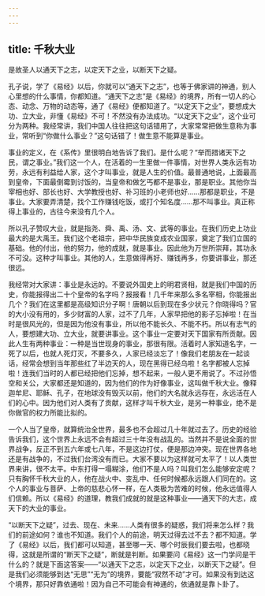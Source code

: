 ```yaml
---
---
---
```

title: 千秋大业
---




是故圣人以通天下之志，以定天下之业，以断天下之疑。

孔子说，学了《易经》以后，你就可以“通天下之志”，也等于佛家讲的神通，别人心里想的什么事情，你都知道。“通天下之志”是《易经》的境界，所有一切人的心态、动念、万物的动态等，通了《易经》便都知道了。“以定天下之业”，要想成大功、立大业，非懂《易经》不可！不然没有办法成功。“以定天下之业”，这个业可分为两种。我经常讲，我们中国人往往把这句话错用了，大家常常把做生意称为事业，常听到“你做什么事业？”这句话错了！做生意不能算是事业。

事业的定义，在《系传》里很明白地告诉了我们。是什么呢？“举而措诸天下之民，谓之事业。”我们这一个人，在活着的一生里做一件事情，对世界人类永远有功劳，永远有利益给人家，这个才叫事业，就是人生的价值。最普通地说，上面最高到皇帝，下面最倒霉到讨饭的，当皇帝和做乞丐都不是事业，那是职业。其他你当宰相也好、部长也好、大学教授也好、补习班的小老师也好……那都是职业，不是事业。大家要弄清楚，找个工作赚钱吃饭，或打个知名度……那不叫事业。真正称得上事业的，古往今来没有几个人。

所以孔子赞叹大业，就是指尧、舜、禹、汤、文、武等的事业。在我们历史上功业最大的是大禹王。我们这个老祖宗，把中华民族变成农业国家，奠定了我们立国的基础。他的付出，他的努力，他的成就，就是事业。因此他为万世所崇拜，其功永不可没。这种才叫事业。其他的人，生意做得再好、赚钱再多，你要讲事业，那还很远。

我经常对大家讲：事业是永远的。不要说外国史上的明君贤相，就是我们中国的历史，你能报得出二十个皇帝的名字吗？报报看！几千年来那么多名宰相，你能报出几个？我们在这里都是高级知识分子啊！唐朝以后到现在多少状元？你晓得吗？官的大小没有用的，多少财富的人家，过不了几年，人家早把他的影子忘掉啦！在当时是很风光的，但是因为他没有事业，所以他不能长久、不能不朽。所以有志气的人，要想建大功、立大业，就要讲事业。这个事业一定要对天下国家有所贡献。因此人生有两种事业：一种是当世现身的事业，那很有限。活着时人家知道名字，一死了以后，也就人死灯灭，不要多久，人家已经淡忘了！像我们老朋友在一起谈话，经常会想到当年那些红了半边天的人，现在黑得已经乌啦！名字都被人忘掉啦！连我们当时的人都已经把他们忘掉，想不起来，一般人更不用说了。不过孙悟空和关公，大家都还是知道的，因为他们的作为好像事业，这叫做千秋大业。像释迦牟尼、耶稣、孔子，在地球没有毁灭以前，他们的大名就永远存在，永远活在人们的心中。因为他们对人类有了贡献，这样才叫千秋大业，是另一种事业，绝不是你做官的权力所能比拟的。

一个人当了皇帝，就算统治全世界，最多也不会超过几十年就过去了。历史的经验告诉我们，这个世界上永远不会有超过三十年没有战乱的。当然并不是说全面的世界战争，反正不到五六年或七八年，不是这边打仗，便是那边冲突。现在世界各地还是有战争的，不过我们台湾没有而已。大家不要以为这样就可太平了！以人类世界来讲，很不太平。中东打得一塌糊涂，他们不是人吗？叫我们怎么能够安定呢？只有胸怀千秋大业的人，他在战火中、变乱中、任何时候都永远跟人们同在的。这个人的事业与菩萨、上帝的慈悲心怀一样，在人类极为苦难的时候，他永远值得人们信赖。所以《易经》的道理，教我们成就的就是这种事业——通天下的大志，成天下的大业的事业。

“以断天下之疑”，过去、现在、未来……人类有很多的疑惑，我们将来怎么样？我们的前途如何？谁也不知道。我们个人的前途，明天过得去过不去？都不知道。学了《易经》以后，我们都可以知道，甚至哪一天、哪个时辰我们要去啦，也都晓得，这就是所谓的“断天下之疑”，断就是判断。如果要问《易经》这一门学问是干什么的？就是下面这答案——“以通天下之志，以定天下之业，以断天下之疑”。但是我们必须能够到达“无思”“无为”的境界，要能“寂然不动”才可。如果没有到达这个境界，那只好靠依通啦！因为自己不可能会有神通的，依通就是靠卜卦了。